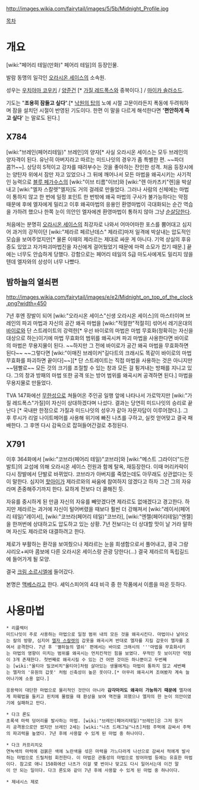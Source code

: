 http://images.wikia.com/fairytail/images/5/5b/Midnight_Profile.jpg

[[목차]]

= 개요 =
[wiki:"페어리 테일(만화)" 페어리 테일]의 등장인물.

발람 동맹의 일각인 [[오라시온 세이스]]의 소속원.

성우는 [[우치야마 코우키]] / [[양준건]] [* [[가질 레드폭스]]와 중복이다.] / [[마이카 솔러소드]].

기도는 "'''조용히 잠들고 싶다'''".[* [[낙원의 탑]]의 노예 시절 고문이라든지 폭동에 두려워하며 잠을 설치던 시절이 반영된 기도이다. 한편 이 말을 다르게 해석한다면 ''''편안하게 죽고 싶다'''' 는 말로도 된다.]

== X784 ==
[wiki:"브레인(페어리테일)" 브레인]의 양자[* 사실 오라시온 세이스는 모두 브레인의 양자격이 된다. 유난히 아버지라고 따르는 미드나잇의 경우가 좀 특별한 편. ~~파더콤?!~~]. 상당히 S적이고 강자를 때려부수는 것을 좋아하는 잔인한 성격. 처음 등장시에는 양탄자 위에서 잠만 자고 있었으나 그 뒤에 깨어나서 모든 마법을 왜곡시키는 사기적인 능력으로 [[블루 페가수스]]의 [wiki:"이브 티름"이브]와 [wiki:"렌 아카츠키"렌]을 박살내고 [wiki:"엘자 스칼렛"엘자]도 거의 걸레로 만들었다. 그러나 사람의 신체에는 마법이 통하지 않고 한 번에 일정 포인트 한 번밖에 왜곡 마법의 구사가 불가능하다는 약점 때문에 후에 엘자에게 밀리고 이후 왜곡마법의 응용인 환영마법이 극대화되는 순간 역습을 가하려 했으나 한쪽 눈이 의안인 엘자에겐 환영마법이 통하지 않아 그냥 [[순살]]당한다.

처음에는 분명히 [[오라시온 세이스]]의 최강자로 나와서 어마어마한 포스를 뿜어대고 심지어 과거의 강적이던 [wiki:"제라르 페르난데스" 제라르]마저 일격에 박살내는 압도적인 모습을 보여주었지만[* 물론 이때의 제라르는 제대로 싸운 게 아니다. 기억 상실의 후유증도 있었고 자가파괴마법진을 자신에게 걸어뒀었기 때문에 마력 소모가 컸기 때문.] 끝에는 너무도 안습하게 당했다. 강함으로는 페어리 테일의 S급 마도사에게도 밀리지 않을 텐데 엘자와의 상성이 너무 나빴다.

== 밤하늘의 열쇠편 ==
http://images.wikia.com/fairytail/images/e/e2/Midnight_on_top_of_the_clock.png?width=450

7년 후엔 장발이 되어 [wiki:"오라시온 세이스"신생 오라시온 세이스]의 마스터이며 브레인의 파괴 마법과 자신의 공간 왜곡 마법을 [wiki:"적절한"적절히] 섞어서 레기온대의 [[바이로]]와 단 스트레이트의 강력한[* 우선 바이로의 마법은 마법 무효화(정확히는 자신을 대상으로 하는)이기에 마법 무효화의 범위를 왜곡시켜 파괴 마법을 사용한다면 바이로의 마법은 무용지물이 된다. ~~하지만 그 전에 바이로가 공간 왜곡 마법을 무효화하면 된다~~ ~~그렇다면 [wiki:"이매진 브레이커"길다트의 크래시도 똑같이 바이로의 마법 무효화를 파괴하면 끝이다]~~][* 단 스트레이트는 직접 마법을 사용하는 것은 아니지만 ~~템빨로~~ 모든 것의 크기를 조절할 수 있는 창과 모든 걸 튕겨내는 방패를 지니고 있다. 그의 창과 방패의 마법 또한 공격 또는 방어 범위를 왜곡시켜 공격하면 된다.] 마법을 무용지물로 만들었다.

TVA 147화에선 [[무한성]]으로 쳐들어온 주인공 일행 앞에 나타나서 가로막지만 [wiki:"가질 레드폭스"가질]이 자신이 상대하겠다며 나섰다. 결과는 당연히 미드나잇의 승리로 끝난다 [* 국내판 한정으로 가질과 미드나잇의 성우가 같아 자문자답이 이루어졌다.]. 그 후 루시가 리얼 나이트메어를 사용해 위기에 빠진 나츠를 구하고, 실컷 얻어맞고 결국 패배한다. 그 후엔 다시 감옥으로 잡혀들어간걸로 추정된다.

== X791 ==
이후 364화에서 [wiki:"코브라(페어리 테일)"코브라]와 [wiki:"메스트 그라이더"드란발트]의 교섭에 의해 오라시온 세이스 전원과 함께 탈옥, 재등장한다. 이때 머리카락이 다시 장발에서 단발로 바뀌었다. 코브라가 아버지를 죽였는데도 아무래도 상관없다는 듯이 말한다. 심지어 [[핫아이]]가 제라르와의 싸움에 참여하지 않겠다고 하자 그건 그의 자유라며 존중해주기까지 한다. 묘하게 전보다 더 쿨해진 듯.

자유를 중시하게 된 만큼 자신의 자유를 빼앗겠다면 제라르도 없애겠다고 경고한다. 하지만 제라르는 과거에 자신이 털어버렸을 때보다 훨씬 더 강해져서 [wiki:"레이서(페어리 테일)"레이서], [wiki:"코브라(페어리 테일)"코브라], [wiki:"엔젤(페어리테일)"엔젤]을 한꺼번에 상대하고도 압도하고 있는 상황. 7년 전보다는 더 상대할 맛이 날 거라 말하며 자신도 제라르와 대결하려고 한다.

제로가 부활하는 환각을 보여줬으나 제라르는 눈을 희생함으로서 풀어내고, 결국 그랑 샤리오+씨마 콤보에 다른 오라시온 세이스랑 관광 당한다(...) 결국 제라르의 독립길드에 들어가게 될 모양.

결국 [[크림 소르시엘]]에 들어갔다.

본명은 [[맥베스]]라고 한다. 셰익스피어의 4대 비극 중 한 작품에서 이름을 따온 듯하다.

= 사용마법 =
 * 리플렉터
 미드나잇이 주로 사용하는 마법으로 일정 범위 내의 모든 것을 왜곡시킨다. 마법이나 날아오는 칼의 방향, 심지어 [[엘자 스칼렛]]의 갑옷을 왜곡시켜 반대로 엘자를 지킬 갑옷이 엘자를 조여서 공격한다. 7년 후 '별하늘의 열쇠' 편에서는 바이로 크래시의 '''마법을 무효화시키는 마법의 영향이 미치는 범위를 왜곡시는 먼치킨적인 힘을 보였다. 무적인 듯 보이지만 약점이 3개 존재한다. 첫번째로 왜곡시킬 수 있는 건 어떤 것이든 하나뿐이고 두번째는 [wiki:"울티아 밀코비치"울티아]처럼 살아있는 생물에게는 마법이 통하지 않고 세번째는 엘자의 '유원의 갑옷' 처럼 신축성이 높은 옷이다.[* 아무리 왜곡시켜 조여봤자 계속 늘어나기에 소용 없다.]

 응용력이 대단한 마법으로 물리적인 것만이 아니라 '''감각마저도 왜곡이 가능하기 때문에''' 엘자에게 파훼법을 들키고 핀치에 몰렸을 때 환상을 보여 역전을 꾀했으나 엘자의 한 눈이 의안이였기에 실패하고 만다.

 * 다크 론도
 초록색 마력 덩어리를 발사하는 마법. [wiki:"브레인(페어리테일)"브레인]은 그저 원거리 공격용으로만 썼지만 브레인 2세는 [wiki:"나츠 드래그닐"나츠]처럼 주먹에 감싸서 주먹의 파괴력을 높였다. 7년 후에 사용할 수 있게 된 마법 중 하나이다.

 * 다크 카프리치오
 연녹색의 마력에 검붉은 색에 노란색을 섞은 마력을 가느다라게 나선으로 감싸서 적에게 발사하는 마법으로 드릴처럼 회전한다. 이 마법은 관통성의 마법으로 방어마법 등에는 유효한 마법이다. 참고로 애니 150화에선 나츠가 이걸 몇 번이나 맞고도 다시 일어서는데 이건 말이 안 되는 일이다. 다크 론도와 같이 7년 후에 사용할 수 있게 된 마법 중 하나이다.

 * 제네시스 제로
